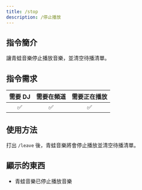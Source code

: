 ```yaml
---
title: /stop
description: /停止播放
---
```


## 指令簡介
讓青蛙音樂停止播放音樂，並清空待播清單。

## 指令需求
| 需要 DJ |	需要在頻道 | 需要正在播放 |
| :-----: | :-------: | :---------: |
|   ✅   |    ✅     |     ✅      |

## 使用方法  
打出 `/leave` 後，青蛙音樂將會停止播放並清空待播清單。

## 顯示的東西
- 青蛙音樂已停止播放音樂